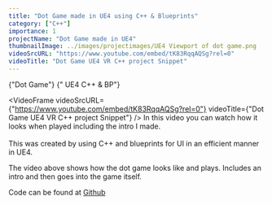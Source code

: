 ```yaml
---
title: "Dot Game made in UE4 using C++ & Blueprints"
category: ["C++"]
importance: 1
projectName: "Dot Game made in UE4"
thumbnailImage: ../images/projectimages/UE4 Viewport of dot game.png
videoSrcURL: "https://www.youtube.com/embed/tK83RqqAQSg?rel=0"
videoTitle: "Dot Game UE4 VR C++ project Snippet"
---
```


<AsciiText bClassStyling={true}>{"Dot Game"}</AsciiText>
<AsciiText bClassStyling={true}>{" UE4 C++ & BP"}</AsciiText>

<VideoFrame 
videoSrcURL={"https://www.youtube.com/embed/tK83RqqAQSg?rel=0"}
videoTitle={"Dot Game UE4 VR C++ project Snippet"}
/>
In this video you can watch how it looks when played including the intro I made.
<br/>
<br/>
This was created by using C++ and blueprints for UI in an efficient manner in UE4.

The video above shows how the dot game looks like and plays. Includes an intro and then goes into the game itself.

Code can be found at [Github](https://github.com/DennisB97/Dot-game-UE4)




